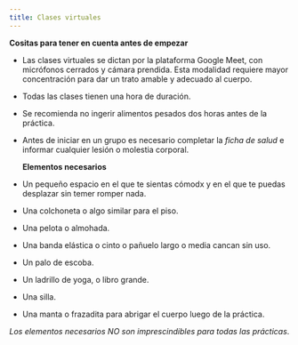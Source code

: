 ```yaml
---
title: Clases virtuales
---
```


**Cositas para tener en cuenta antes de empezar**

- Las clases virtuales se dictan por la plataforma Google Meet, con micrófonos cerrados y cámara prendida. Esta modalidad requiere mayor concentración para dar un trato amable y adecuado al cuerpo.
- Todas las clases tienen una hora de duración.
- Se recomienda no ingerir alimentos pesados dos horas antes de la práctica.
- Antes de iniciar en un grupo es necesario completar la _ficha de salud_ e informar cualquier lesión o molestia corporal.

  **Elementos necesarios**

- Un pequeño espacio en el que te sientas cómodx y en el que te puedas desplazar sin temer romper nada.
- Una colchoneta o algo similar para el piso.
- Una pelota o almohada.
- Una banda elástica o cinto o pañuelo largo o media cancan sin uso.
- Un palo de escoba.
- Un ladrillo de yoga, o libro grande.
- Una silla.
- Una manta o frazadita para abrigar el cuerpo luego de la práctica.

_Los elementos necesarios NO son imprescindibles para todas las prácticas_.
